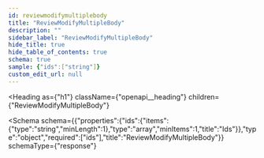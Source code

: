 ```yaml
---
id: reviewmodifymultiplebody
title: "ReviewModifyMultipleBody"
description: ""
sidebar_label: "ReviewModifyMultipleBody"
hide_title: true
hide_table_of_contents: true
schema: true
sample: {"ids":["string"]}
custom_edit_url: null
---
```



<Heading
  as={"h1"}
  className={"openapi__heading"}
  children={"ReviewModifyMultipleBody"}
>
</Heading>





<Schema
  schema={{"properties":{"ids":{"items":{"type":"string","minLength":1},"type":"array","minItems":1,"title":"Ids"}},"type":"object","required":["ids"],"title":"ReviewModifyMultipleBody"}}
  schemaType={"response"}
>
  
</Schema>
            